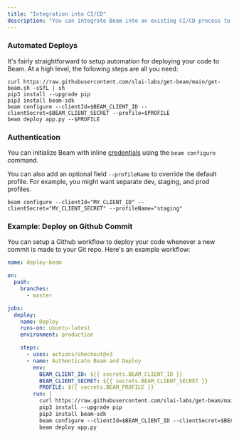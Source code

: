 ```yaml
---
title: "Integration into CI/CD"
description: "You can integrate Beam into an existing CI/CD process to deploy your code automatically."
---
```


### Automated Deploys

It's fairly straightforward to setup automation for deploying your code to Beam. At a high level, the following steps are all you need:

```cURL
curl https://raw.githubusercontent.com/slai-labs/get-beam/main/get-beam.sh -sSfL | sh
pip3 install --upgrade pip
pip3 install beam-sdk
beam configure --clientId=$BEAM_CLIENT_ID --clientSecret=$BEAM_CLIENT_SECRET --profile=$PROFILE
beam deploy app.py --$PROFILE
```

### Authentication

You can initialize Beam with inline [credentials](/beam/account/api-keys) using the `beam configure` command.

You can also add an optional field `--profileName` to override the default profile. For example, you might want separate dev, staging, and prod profiles.

```cURL
beam configure --clientId="MY_CLIENT_ID" --clientSecret="MY_CLIENT_SECRET" --profileName="staging"
```

### Example: Deploy on Github Commit

You can setup a Github workflow to deploy your code whenever a new commit is made to your Git repo. Here's an example workflow:

```yaml deploy-to-beam.yml
name: deploy-beam

on:
  push:
    branches:
      - master

jobs:
  deploy:
    name: Deploy
    runs-on: ubuntu-latest
    environment: production

    steps:
      - uses: actions/checkout@v3
      - name: Authenticate Beam and Deploy
        env:
          BEAM_CLIENT_ID: ${{ secrets.BEAM_CLIENT_ID }}
          BEAM_CLIENT_SECRET: ${{ secrets.BEAM_CLIENT_SECRET }}
          PROFILE: ${{ secrets.BEAM_PROFILE }}
        run: |
          curl https://raw.githubusercontent.com/slai-labs/get-beam/main/get-beam.sh -sSfL | sh
          pip3 install --upgrade pip
          pip3 install beam-sdk
          beam configure --clientId=$BEAM_CLIENT_ID --clientSecret=$BEAM_CLIENT_SECRET
          beam deploy app.py
```
